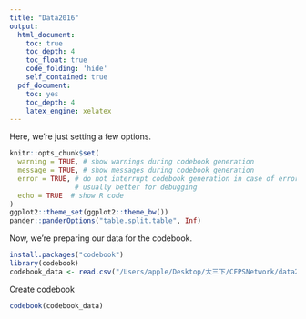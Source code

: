 ```yaml
---
title: "Data2016"
output:
  html_document:
    toc: true
    toc_depth: 4
    toc_float: true
    code_folding: 'hide'
    self_contained: true
  pdf_document:
    toc: yes
    toc_depth: 4
    latex_engine: xelatex
---
```


Here, we're just setting a few options.

```r
knitr::opts_chunk$set(
  warning = TRUE, # show warnings during codebook generation
  message = TRUE, # show messages during codebook generation
  error = TRUE, # do not interrupt codebook generation in case of errors,
                # usually better for debugging
  echo = TRUE  # show R code
)
ggplot2::theme_set(ggplot2::theme_bw())
pander::panderOptions("table.split.table", Inf)
```

Now, we're preparing our data for the codebook.

```r
install.packages("codebook")
library(codebook)
codebook_data <- read.csv("/Users/apple/Desktop/大三下/CFPSNetwork/data2016.csv", header = T)
```


Create codebook

```r
codebook(codebook_data)
```

